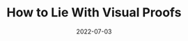 ---
title: How to Lie With Visual Proofs
description: Three false proofs and what lessons they teach.
date: 2022-07-03
video: VYQVlVoWoPY
source: _2022/visual_proofs/lies.py
credits:
- Lesson by Grant Sanderson
---